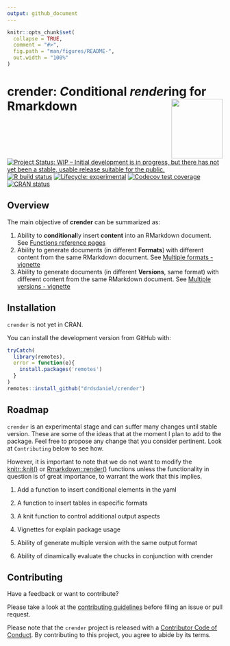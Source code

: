```yaml
---
output: github_document
---
```


<!-- README.md is generated from README.Rmd. Please edit that file -->

```r
knitr::opts_chunk$set(
  collapse = TRUE,
  comment = "#>",
  fig.path = "man/figures/README-",
  out.width = "100%"
)
```

# crender: *C*onditional *render*ing for Rmarkdown <img src="man/figures/logo.png" align="right" width=120 height=139 alt="" />

<!-- badges: start -->
[![Project Status: WIP – Initial development is in progress, but there has not yet been a stable, usable release suitable for the public.](https://www.repostatus.org/badges/latest/wip.svg)](https://www.repostatus.org/#wip)
[![R build status](https://github.com/drdsdaniel/crender/workflows/R-CMD-check/badge.svg)](https://github.com/drdsdaniel/crender/actions)
[![Lifecycle: experimental](https://img.shields.io/badge/lifecycle-experimental-orange.svg)](https://www.tidyverse.org/lifecycle/#experimental)
[![Codecov test coverage](https://codecov.io/gh/drdsdaniel/crender/branch/main/graph/badge.svg)](https://codecov.io/gh/drdsdaniel/crender?branch=main)
[![CRAN status](https://www.r-pkg.org/badges/version/crender)](https://CRAN.R-project.org/package=crender)
<!-- badges: end -->


## Overview

The main objective of __crender__ can be summarized as:

1. Ability to **conditional**ly insert __content__ into an RMarkdown document. See [Functions reference pages](./reference/index.html)
2. Ability to generate documents (in different __Formats__) with different content from the same RMarkdown document. See [Multiple formats - vignette](./articles/multiple-formats.html)
3. Ability to generate documents (in different __Versions__, same format) with different content from the same RMarkdown document. See [Multiple versions - vignette](./articles/multiple-formats.html)


## Installation

`crender` is not yet in CRAN.
<!-- You can install the released version of crender from [CRAN](https://CRAN.R-project.org) with: -->

<!-- ``` r -->
<!-- install.packages("crender") -->
<!-- ``` -->

You can install the development version from GitHub with:

``` r
tryCatch(
  library(remotes),
  error = function(e){
    install.packages('remotes')
  }
)
remotes::install_github("drdsdaniel/crender")
```

## Roadmap

`crender` is an experimental stage and can suffer many changes until stable version. These are some of the ideas that at the moment I plan to add to the package. Feel free to propose any change that you consider pertinent. Look at `Contributing` below to see how. 

However, it is important to note that we do not want to modify the [knitr::knit()](https://rdrr.io/github/forks-micael/knitr/man/knit.html) or [Rmarkdown::render()](https://rdrr.io/cran/rmarkdown/man/render.html) functions unless the functionality in question is of great importance, to warrant the work that this implies.

1. Add a function to insert conditional elements in the yaml
<!-- Desarrollar esta función: author: "r crender::cr_toggle('Daniel E. de la Rosa', 'crender core team', only = NULL, cr_dbl = NULL)" -->
2. A function to insert tables in especific formats
<!-- Falta la función cr_table -->
3. A knit function to control additional output aspects
4. Vignettes for explain package usage
<!-- La viñeta crender explica la mayoría de las funcionalidades con multiples formatos, referencia la viñeta de multiples versiones tanto como tal, como la opción de multilingual output. Una viñeta para las versiones con el mismo formato y en una seccón de esta sugerir la posibilidad de generar documento multilingue -->
5. Ability of generate multiple version with the same output format
<!-- Si de verdad puedo poner múltiples rmarkdown::render dentro de la function knit, cual es el plan para rmd.polyglot, entonces tambien puedo hacer que crender cree distintas versiones de un mismo documento. Utilizando ver1...vern en lugar de lang1...langn. La idea básicamente es que pongo tantos lang(ver) en los párametros como idiomas(versiones) del mismo documento quiero. Entonces mientras pueda hacer que la funcion knit ejecute rmarkdown::render tantas veces como estos parámetros haya, intercalandolos 1 a 1, entonces puedo manipular los cr_val, incluso puedo combinar esto con los formatos de documentos, es decir que puedo tener distintas versiones en varios formatos con algunas diferencias en cada uno. En fin, los formatos tienen sentido porque puedo hacer una presentación por ejemplo al mismo tiempo, o porque puedo tener una versión html con elementos interactivos. Las versiones vendrían primero que los idiomas, ya que con las versiones puedo hacer lo de los idiomas.

Tener un parámetro ver_append que haga que las versiones posteriores incluyan las anteriores. Así me evito tener que estar escribiendo más y más versiones las funciones que aplican a más de una versión.

 En los parámetros para las versiones me gustaría incluir nombres para las versiones más que verdadero o falso.

A la cr_knit function le pueda pasar un argumento correspondiente al nombre de salida del documento.

cr_switch un valor específico para cada formato(lan/ver). Esto más para el yaml, para el contenido mejor utilizar el argumento cr_only -->

6. Ability of dinamically evaluate the chucks in conjunction with crender
<!-- Crear una función cr_eval() para evaluar el código R condicionalmente, y así nisiquiera evaluo el código cuando este no va a ser insertado en documento actual. Esto es algo similar a como funciona tryCatch incluso puede ser de este tipo que todo el código vaya dentro de ella o puedo hacer que funciones con %>% o mejor aún de ambas formas. En verdad resulta igual de peligroso que el argumento eval del chuck a menos que logre hacer algun tipo de dependencia que haga que el código se evalue solo si es necesario en cualquier parte del documento. -->

<!-- Puedo utilizar esto para la evaluación dinámica. https://bookdown.org/yihui/rmarkdown-cookbook/load-cache.html -->

## Contributing

Have a feedback or want to contribute?

Please take a look at the [contributing guidelines](https://drdsdaniel.github.io/crender/CONTRIBUTING.html) before filing an issue or pull request.

Please note that the `crender` project is released with a [Contributor Code of Conduct](https://contributor-covenant.org/version/2/0/CODE_OF_CONDUCT.html). By contributing to this project, you agree to abide by its terms.
